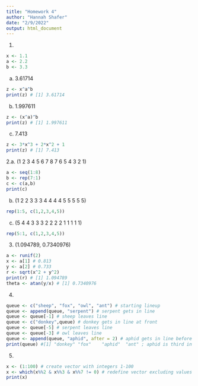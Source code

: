 ```yaml
---
title: "Homework 4"
author: "Hannah Shafer"
date: "2/9/2022"
output: html_document
---
```


1.
```r
x <- 1.1
a <- 2.2
b <- 3.3
```
a. 3.61714
```r
z <- x^a^b
print(z) # [1] 3.61714
```
b. 1.997611
```r
z <- (x^a)^b
print(z) # [1] 1.997611
```
c. 7.413
```r
z <- 3*x^3 + 2*x^2 + 1
print(z) # [1] 7.413
```

2.a. (1 2 3 4 5 6 7 8 7 6 5 4 3 2 1)
```r
a <- seq(1:8)
b <- rep(7:1)
c <- c(a,b)
print(c)
```
b. (1 2 2 3 3 3 4 4 4 4 5 5 5 5 5)
```r
rep(1:5, c(1,2,3,4,5))
```
c. (5 4 4 3 3 3 2 2 2 2 1 1 1 1 1)
```r
rep(5:1, c(1,2,3,4,5))
```

3. (1.094789, 0.7340976)
```r
a <- runif(2)
x <- a[1] # 0.813
y <- a[2] # 0.733
r <- sqrt(x^2 + y^2)
print(r) # [1] 1.094789
theta <- atan(y/x) # [1] 0.7340976
```

4.
```r
queue <- c("sheep", "fox", "owl", "ant") # starting lineup
queue <- append(queue, "serpent") # serpent gets in line
queue <- queue[-1] # sheep leaves line
queue <- c("donkey",queue) # donkey gets in line at front
queue <- queue[-5] # serpent leaves line
queue <- queue[-3] # owl leaves line
queue <- append(queue, "aphid", after = 2) # aphid gets in line before ant
print(queue) #[1] "donkey" "fox"    "aphid"  "ant" ; aphid is third in line
```

5.
```r
x <- (1:100) # create vector with integers 1-100
x <- which(x%%2 & x%%3 & x%%7 != 0) # redefine vector excluding values that are not (!= 0) divisible by (%%) 2, 3, and (&) 7
print(x)
```
